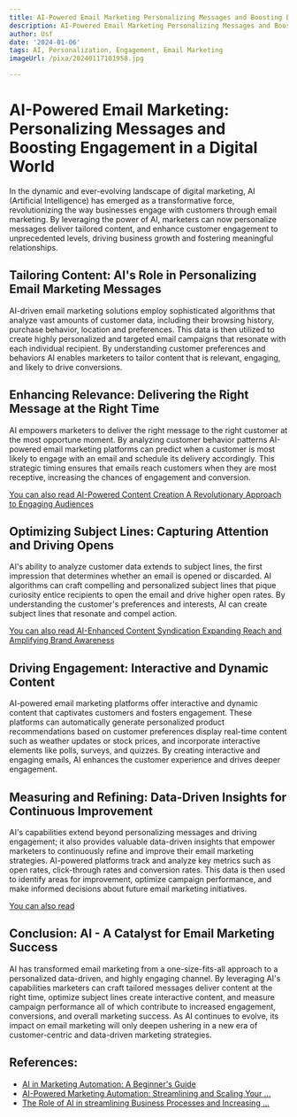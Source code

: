 ```yaml
---
title: AI-Powered Email Marketing Personalizing Messages and Boosting Engagement
description: AI-Powered Email Marketing Personalizing Messages and Boosting Engagement
author: Usf
date: '2024-01-06'
tags: AI, Personalization, Engagement, Email Marketing
imageUrl: /pixa/20240117101958.jpg

---
```

# AI-Powered Email Marketing: Personalizing Messages and  Boosting Engagement  in a Digital World

In the dynamic and ever-evolving landscape of digital marketing, AI (Artificial Intelligence)  has emerged as a transformative force, revolutionizing the way businesses  engage with customers through email marketing.  By leveraging the power of AI, marketers can now personalize messages deliver tailored content, and enhance customer engagement to unprecedented levels, driving business growth and fostering meaningful relationships.

## Tailoring Content: AI's Role in Personalizing Email Marketing Messages

AI-driven email marketing solutions employ sophisticated algorithms that analyze vast amounts of customer data, including their  browsing history, purchase behavior, location and preferences. This data is then utilized  to create  highly personalized  and targeted email campaigns that resonate with each individual recipient. By understanding  customer preferences and  behaviors AI enables marketers to tailor content that  is relevant, engaging, and likely to drive conversions.

## Enhancing Relevance: Delivering the Right Message at the Right Time

AI empowers  marketers to deliver the right message to the  right customer at  the most opportune moment.  By analyzing customer behavior patterns AI-powered email  marketing platforms can predict when a customer is most likely  to engage with an email  and schedule its delivery accordingly. This strategic timing ensures  that emails reach customers when they are most receptive, increasing the chances of  engagement and  conversion.

[You can also read AI-Powered Content  Creation A Revolutionary Approach to Engaging Audiences](AI-Powered%20Content%20Creation%20A%20Revolutionary%20Approach%20to%20Engaging%20Audiences)


## Optimizing  Subject Lines:  Capturing Attention and  Driving Opens

AI's ability to analyze customer data  extends to subject lines, the first impression that determines whether an email is opened  or discarded. AI algorithms can craft compelling and personalized subject lines that pique curiosity entice recipients to open the email and  drive higher open rates. By understanding the customer's preferences and interests, AI can create subject lines that resonate and compel  action.

[You can also read AI-Enhanced Content Syndication Expanding Reach and Amplifying Brand Awareness](AI-Enhanced%20Content%20Syndication%20Expanding%20Reach%20and%20Amplifying%20Brand%20Awareness)


## Driving Engagement: Interactive and Dynamic Content

AI-powered email marketing platforms offer interactive and dynamic content that captivates customers and fosters engagement. These platforms can automatically  generate personalized product  recommendations based on customer preferences display real-time content such as weather updates or stock prices, and incorporate interactive elements like polls, surveys, and quizzes. By creating interactive  and  engaging emails, AI enhances the customer experience and drives deeper engagement.

## Measuring and Refining: Data-Driven Insights for Continuous Improvement

AI's capabilities extend beyond personalizing messages and  driving engagement; it also provides  valuable data-driven  insights  that empower marketers to continuously refine and improve their email  marketing  strategies. AI-powered platforms track and analyze  key metrics such as open rates, click-through rates and conversion  rates. This data is then used to identify areas for improvement, optimize campaign performance, and make informed decisions about future email  marketing initiatives.

[You  can also read ]()


## Conclusion: AI - A Catalyst for Email  Marketing Success

AI has transformed email marketing from a one-size-fits-all approach to  a personalized data-driven, and highly engaging  channel. By leveraging AI's capabilities marketers can  craft tailored messages deliver content at the right time, optimize subject lines create interactive content, and measure campaign performance  all of  which contribute to increased engagement, conversions,  and overall marketing success.  As AI continues to evolve, its  impact on email marketing will only deepen ushering in a new era of customer-centric and data-driven marketing strategies.

## References:
- [AI in Marketing Automation: A Beginner's Guide](https://www.keywordsearch.com/blog/beginners-guide-to-ai-in-marketing-automation)
- [AI-Powered Marketing Automation: Streamlining and Scaling Your ...](https://www.authoritysolutions.com/articles/ai-powered-marketing-automation-streamlining-and-scaling-your-campaigns-marketing-automation-ai-technology/)
- [The Role of AI in streamlining Business Processes and Increasing ...](https://www.linkedin.com/pulse/role-ai-streamlining-business-processes-increasing-efficiency-nxakf)
